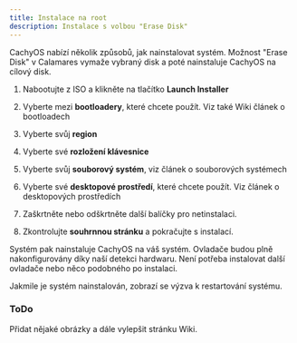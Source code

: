 ```yaml
---
title: Instalace na root
description: Instalace s volbou "Erase Disk"
---
```



CachyOS nabízí několik způsobů, jak nainstalovat systém.
Možnost "Erase Disk" v Calamares vymaže vybraný disk a poté nainstaluje CachyOS na cílový disk.

<Steps>

1. Nabootujte z ISO a klikněte na tlačítko **Launch Installer**

2. Vyberte mezi **bootloadery**, které chcete použít. Viz také Wiki článek o bootloadech

3. Vyberte svůj **region**

4. Vyberte své **rozložení klávesnice**

5. Vyberte svůj **souborový systém**, viz článek o souborových systémech

6. Vyberte své **desktopové prostředí**, které chcete použít. Viz článek o desktopových prostředích

7. Zaškrtněte nebo odškrtněte další balíčky pro netinstalaci.

8. Zkontrolujte **souhrnnou stránku** a pokračujte s instalací.

</Steps>

Systém pak nainstaluje CachyOS na váš systém. Ovladače budou plně nakonfigurovány díky naší detekci hardwaru. Není potřeba instalovat další ovladače nebo něco podobného po instalaci.

Jakmile je systém nainstalován, zobrazí se výzva k restartování systému.

### ToDo

Přidat nějaké obrázky a dále vylepšit stránku Wiki.
